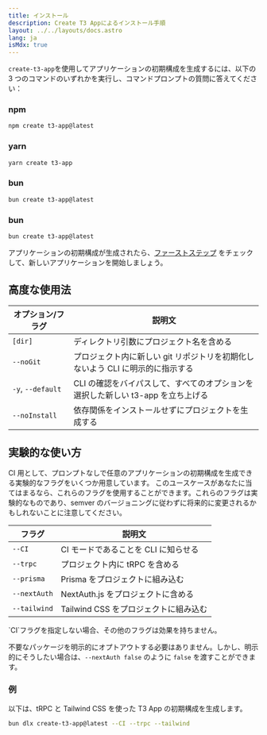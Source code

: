 ```yaml
---
title: インストール
description: Create T3 Appによるインストール手順
layout: ../../layouts/docs.astro
lang: ja
isMdx: true
---
```



`create-t3-app`を使用してアプリケーションの初期構成を生成するには、以下の 3 つのコマンドのいずれかを実行し、コマンドプロンプトの質問に答えてください：

### npm

```bash
npm create t3-app@latest
```

### yarn

```bash
yarn create t3-app
```

### bun

```bash
bun create t3-app@latest
```

### bun

```bash
bun create t3-app@latest
```

アプリケーションの初期構成が生成されたら、[ファーストステップ](/ja/usage/first-steps) をチェックして、新しいアプリケーションを開始しましょう。

## 高度な使用法

| オプション/フラグ | 説明文                                                                           |
| ----------------- | -------------------------------------------------------------------------------- |
| `[dir]`           | ディレクトリ引数にプロジェクト名を含める                                         |
| `--noGit`         | プロジェクト内に新しい git リポジトリを初期化しないよう CLI に明示的に指示する   |
| `-y`, `--default` | CLI の確認をバイパスして、すべてのオプションを選択した新しい t3-app を立ち上げる |
| `--noInstall`     | 依存関係をインストールせずにプロジェクトを生成する                               |

## 実験的な使い方

CI 用として、プロンプトなしで任意のアプリケーションの初期構成を生成できる実験的なフラグをいくつか用意しています。
このユースケースがあなたに当てはまるなら、これらのフラグを使用することができます。これらのフラグは実験的なものであり、semver のバージョニングに従わずに将来的に変更されるかもしれないことに注意してください。

| フラグ       | 説明文                                |
| ------------ | ------------------------------------- |
| `--CI`       | CI モードであることを CLI に知らせる  |
| `--trpc`     | プロジェクト内に tRPC を含める        |
| `--prisma`   | Prisma をプロジェクトに組み込む       |
| `--nextAuth` | NextAuth.js をプロジェクトに含める    |
| `--tailwind` | Tailwind CSS をプロジェクトに組み込む |

<Callout type="warning">
  `CI`フラグを指定しない場合、その他のフラグは効果を持ちません。
</Callout>

不要なパッケージを明示的にオプトアウトする必要はありません。しかし、明示的にそうしたい場合は、`--nextAuth false` のように `false` を渡すことができます。

### 例

以下は、tRPC と Tailwind CSS を使った T3 App の初期構成を生成します。

```bash
bun dlx create-t3-app@latest --CI --trpc --tailwind
```

